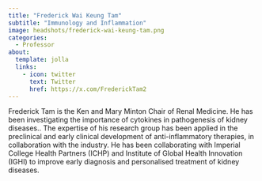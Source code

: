 ```yaml
---
title: "Frederick Wai Keung Tam"
subtitle: "Immunology and Inflammation"
image: headshots/frederick-wai-keung-tam.png
categories:
  - Professor
about:
  template: jolla
  links:
    - icon: twitter
      text: Twitter
      href: https://x.com/FrederickTam2
---
```


Frederick Tam is the Ken and Mary Minton Chair of Renal Medicine. He has been investigating the importance of cytokines in pathogenesis of kidney diseases.. The expertise of his research group has been applied in the preclinical and early clinical development of anti-inflammatory therapies, in collaboration with the industry. He has been collaborating with Imperial College Health Partners (ICHP) and Institute of Global Health Innovation (IGHI) to improve early diagnosis and personalised treatment of kidney diseases.

